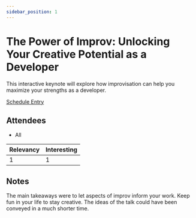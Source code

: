 ```yaml
---
sidebar_position: 1
---
```



# The Power of Improv: Unlocking Your Creative Potential as a Developer

This interactive keynote will explore how improvisation can help you maximize your strengths as a developer.

<Speaker
  name='Gary Ware'
  position='Creative Catalyst, Breakthrough Play'
  imageUrl='https://sessionize.com/image/6aaa-400o400o2-nK8772Er2UnCvd95v4U1Km.jpg'
/>

[Schedule Entry](https://railsconf2023.sessionize.com/session/471452)

## Attendees
* All

| Relevancy    | Interesting |
| ----------- | ----------- |
| 1           | 1           |

## Notes

The main takeaways were to let aspects of improv inform your work. Keep fun in your life to  stay creative. The ideas of the talk could have been conveyed in a much shorter time.
